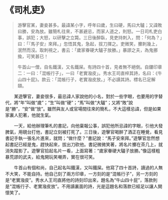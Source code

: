 # 《司札吏》

> 游擊官某，妻妾甚多。最諱某小字，呼年曰歲，生曰硬，馬曰大驢；又諱敗曰勝，安為放。雖簡札往來，不甚避忌，而家人道之，則怒。一日司札吏白事，誤犯；大怒，以研擊之立斃。三日後醉臥，見吏持刺入，問：「何為？」曰：「『馬子安』來拜。」忽悟其鬼，急起，拔刀揮之。吏微笑，擲刺幾上，泯然而沒。取刺視之，書云：「歲家眷硬大驢子放勝。」暴謬之夫，為鬼挪揄，可笑甚已！
>
> 牛首山一僧，自名鐵漢，又名鐵屎。有詩四十首，見者無不絕倒。自鏤印章二：一曰：「混帳行子」，一曰「老實潑皮」。秀水王司直梓其詩，名曰：《牛山四十屁》。款云：「混帳行子，老實潑皮放。」不必讀其詩。標名已足解頤。

&emsp;&emsp;某遊擊官，妻妾很多，最忌諱人家說他的小名，對於一些字眼，也要用的字替代，將“年”叫做“歲”；“生”叫做“硬”；“馬”叫做“大驢”；又將“敗”說是“勝”，“安”做“放”。雖然與友人或官場間往來的簡札，不大這樣忌諱，但是如果家裏人犯著，他就生氣。

&emsp;&emsp;一天，給他辦理筆札的書記，向他稟報公事，誤犯他所忌諱的字眼，引他大發脾氣，用硯台打他，書記立刻被打死了。三日後，遊擊官喝醉了酒正在睡覺，看見書記手執一張名片進來，就問；“做什麼？”書記說：“馬子安來拜。”遊擊官忽然想起書記已經是鬼，趕快起來，拔出刀砍他。書記微微笑著，將名片擲在茶几上，就消失蹤影了。遊擊官拾起名片一看，上面寫著：“歲家眷硬大驢子放勝。”像這樣粗暴荒謬的武夫，給鬼開玩笑嘲弄，實在很可笑。

&emsp;&emsp;牛首山有個和尚，自己起名叫鐵漢，又叫鐵屎。他寫了四十首詩，讀過的人無不大笑，不能自持。他自己刻了兩方印章，一方刻的是“混帳行子”，另一方刻的是“老實潑皮”。秀水人王司直將他的詩刻印出來，題名為“牛山四十屁”，落款則是“混帳行子、老實潑皮放”。不用讀裏面的詩，光是這題名和落款已經足以讓人開懷笑了。
